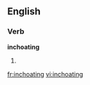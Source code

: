 
==English==

===Verb===
'''inchoating'''

# {{present participle of|inchoate}}

[[fr:inchoating]]
[[vi:inchoating]]